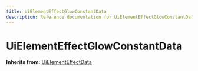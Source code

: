 ```yaml
---
title: UiElementEffectGlowConstantData
description: Reference documentation for UiElementEffectGlowConstantData meta class
---
```



# UiElementEffectGlowConstantData

**Inherits from:** [UiElementEffectData](/classes/uielementeffectdata)

<ClassDetails file="/db/classes/UiElementEffectGlowConstantData.9eb8d52f263d.json" />

